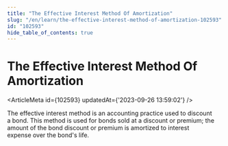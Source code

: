 ```yaml
---
title: "The Effective Interest Method Of Amortization"
slug: "/en/learn/the-effective-interest-method-of-amortization-102593"
id: "102593"
hide_table_of_contents: true
---
```



# The Effective Interest Method Of Amortization

<ArticleMeta id={102593} updatedAt={'2023-09-26 13:59:02'} />
<div className='border-solid border-b border-t-0 my-4 border-[var(--ifm-color-gray-300)]' />

The effective interest method is an accounting practice used to discount a bond. This method is used for bonds sold at a discount or premium; the amount of the bond discount or premium is amortized to interest expense over the bond's life.
